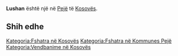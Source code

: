 {{Fshat në 
 | Emri                = Lushan
 | EmriAlt                = 
 | NAME_SHORT_FORM=      
 | NAME_GENERIC=      
 | NAME_SORT_NAME_RO=      LUSHAN
 | FULL_NAME_RO = Lushan
 | FULL_NAME_ND_RO=Lushan
 | SORT_NAME_RG=LUSHAN
 | FULL_NAME_RG=Lushan
 | FULL_NAME_ND_RG=Lushan
 | SRP_NAME_SHORT_FORM=      
 | SRP_NAME_GENERIC=      
 | SRP_NAME_SORT_NAME_RO=      
 | SRP_FULL_NAME_RO = 
 | SRP_FULL_NAME_ND_RO=
 | SRP_SORT_NAME_RG=
 | SRP_FULL_NAME_RG=
 | SRP_FULL_NAME_ND_RG=
 | Emri (Rasa dhanore) = 
 | Figura              = 
 | Shteti              = Kosovo
 | Komuna              = Pejë
 | Kodi postar         = 
 | Sipërfaqja          = 

 | Popullsia           = 

 | Regj. i popullsisë  = 
 | Dend. e popullsisë  = 
 | Faqja zyrtare       = 
 <!--- Koordinatat ----> 
 | Gjerësia            = 42.618889
 | Gjatësia            = 20.369722
 | Lartësia            = 
}}
'''Lushan''' është një [[]] në [[Pejë]] të [[Kosovës]].

<!-- == Gjeografia == -->
<!-- == Historia == -->
<!-- == Demografia == -->
== Shih edhe ==
{{Komuna Pejë}}
{{Kosovo-Administrata-Cung}}

[[Kategoria:Fshatra në Kosovës]]
[[Kategoria:Fshatra në Kommunes Pejë]]
[[Kategoria:Vendbanime në Kosovës]]